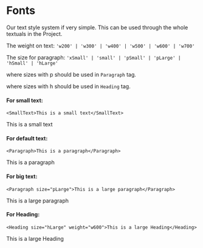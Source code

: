
<Meta title="Document/Fonts" />

# Fonts
Our text style system if very simple. This can be used through the whole textuals in the Project.

The  weight on text: `'w200' | 'w300' | 'w400' | 'w500' | 'w600' | 'w700'`

The size for paragraph: `'xSmall' | 'small' | 'pSmall' | 'pLarge' | 'hSmall' | 'hLarge'`

where sizes with p should be used in `Paragraph` tag.

where sizes with h should be used in `Heading` tag.


#### For small text:
```
<SmallText>This is a small text</SmallText>
```
<SmallText>This is a small text</SmallText>

#### For default text:
```
<Paragraph>This is a paragraph</Paragraph>
```
<Paragraph>This is a paragraph</Paragraph>

#### For big text:
```
<Paragraph size="pLarge">This is a large paragraph</Paragraph>
```
<Paragraph size="pLarge">This is a large paragraph</Paragraph>

#### For Heading:
```
<Heading size="hLarge" weight="w600">This is a large Heading</Heading>
```
<Heading size="hLarge" weight="w600">This is a large Heading</Heading>





